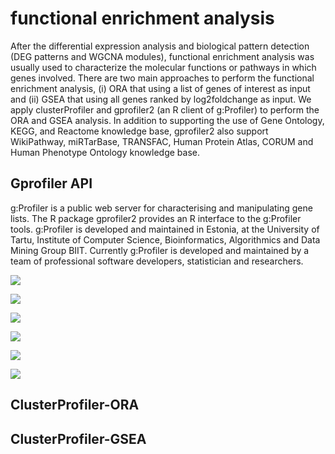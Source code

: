 # functional enrichment analysis
After the differential expression analysis and biological pattern detection (DEG patterns and WGCNA modules), functional enrichment analysis was usually used to characterize the molecular functions or pathways in which genes involved. There are two main approaches to perform the functional enrichment analysis, (i) ORA that using a list of genes of interest as input and (ii) GSEA that using all genes ranked by log2foldchange as input. We apply clusterProfiler and gprofiler2 (an R client of g:Profiler) to perform the ORA and GSEA analysis. In addition to supporting the use of Gene Ontology, KEGG, and Reactome knowledge base, gprofiler2 also support WikiPathway, miRTarBase, TRANSFAC, Human Protein Atlas, CORUM and Human Phenotype Ontology knowledge base. 

## Gprofiler API

g:Profiler is a public web server for characterising and manipulating gene lists. The R package gprofiler2 provides an R interface to the g:Profiler tools. g:Profiler is developed and maintained in Estonia, at the University of Tartu, Institute of Computer Science, Bioinformatics, Algorithmics and Data Mining Group BIIT. Currently g:Profiler is developed and maintained by a team of professional software developers, statistician and researchers.

![](images/fucntion-grofiler.jpeg)

![](images/fucntion-grofiler-dot.jpeg)

![](images/fucntion-grofiler-gostdot.jpeg)

![](images/fucntion-grofiler-gosttab.jpeg)

![](images/fucntion-grofiler-heatmap.jpeg)

![](images/fucntion-grofiler-tab.jpeg)

## ClusterProfiler-ORA


## ClusterProfiler-GSEA
